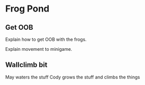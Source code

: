 
# Frog Pond

## Get OOB

Explain how to get OOB with the frogs.

Explain movement to minigame.

## Wallclimb bit

<Table>
<May>
May waters the stuff
</May>
<Cody>
Cody grows the stuff and climbs the things
</Cody>
</Table>